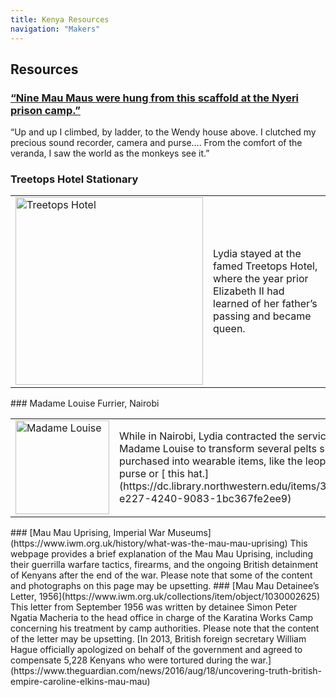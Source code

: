 ```yaml
---
title: Kenya Resources
navigation: "Makers"
---
```

## Resources
### [“Nine Mau Maus were hung from this scaffold at the Nyeri prison camp.”](https://dc.library.northwestern.edu/items/4f09ad44-3895-48b9-bf1a-759d3152fa80)
“Up and up I climbed, by ladder, to the Wendy house above. I clutched my precious sound recorder, camera and purse…. From the comfort of the veranda, I saw the world as the monkeys see it.”
### Treetops Hotel Stationary 
<table width = "100%">
<colgroup>
<col width="20%"/>
<col width="70%"/>
</colgroup>
<tr>
  <td><img  width="auto" height="300" alt="Treetops Hotel" title = "Treetops Hotel" src="https://northwestern.maps.arcgis.com/sharing/rest/content/items/ed913d95cde847849e6c80800b978449/data"/></td>
  <td>Lydia stayed at the famed Treetops Hotel, where the year prior Elizabeth II had learned of her father’s passing and became queen. </td>
</tr>
</table>
### Madame Louise Furrier, Nairobi 
<table width = "100%">
<colgroup>
<col width="20%"/>
<col width="70%"/>
</colgroup>
<tr>
  <td><img  width="auto" height="150" alt="Madame Louise" title = "Madame Louise" src="https://northwestern.maps.arcgis.com/sharing/rest/content/items/b24547d4f4514dd791eae3d6cfc7d6af/data"/></td>
  <td>While in Nairobi, Lydia contracted the services of Madame Louise to transform several pelts she had purchased into wearable items, like the leopard-skin purse or [ this hat.](https://dc.library.northwestern.edu/items/32dec6b4-e227-4240-9083-1bc367fe2ee9)</td>
</tr>
</table>
### [Mau Mau Uprising, Imperial War Museums](https://www.iwm.org.uk/history/what-was-the-mau-mau-uprising)
This webpage provides a brief explanation of the Mau Mau Uprising, including their guerrilla warfare tactics, firearms, and the ongoing British detainment of Kenyans after the end of the war. Please note that some of the content and photographs on this page may be upsetting.
### [Mau Mau Detainee’s Letter, 1956](https://www.iwm.org.uk/collections/item/object/1030002625)
This letter from September 1956 was written by detainee Simon Peter Ngatia Macheria to the head office in charge of the Karatina Works Camp concerning his treatment by camp authorities. Please note that the content of the letter may be upsetting. [In 2013, British foreign secretary William Hague officially apologized on behalf of the government and agreed to compensate 5,228 Kenyans who were tortured during the war.](https://www.theguardian.com/news/2016/aug/18/uncovering-truth-british-empire-caroline-elkins-mau-mau)
